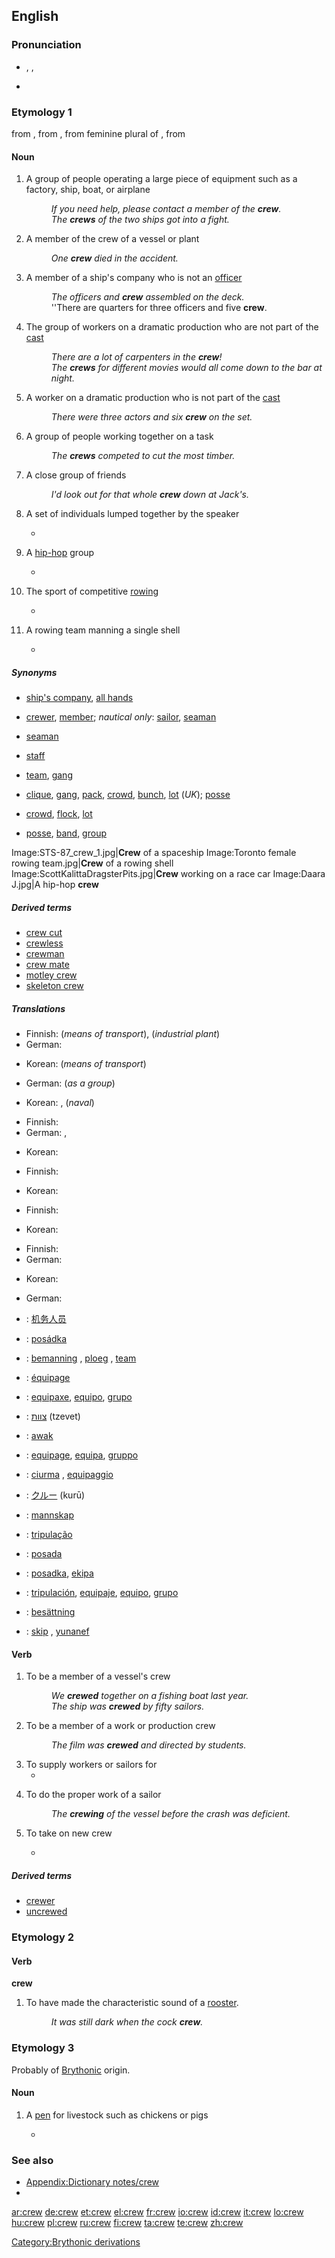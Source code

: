 ==English==

===Pronunciation===
* {{enPR|kroo͞}}, {{IPA|/kɹuː/}}, {{SAMPA|/krU:/}}
*: {{audio|en-us-crew.ogg|Audio (US)}}
*: {{rhymes|uː}}
* {{homophones|Crewe|cru}}


===Etymology 1===
from {{etyl|enm|en}}, from {{etyl|fro|en}} {{term|creue||lang=fro|an increase, recruit, military reinforcement}}, from feminine plural of {{term|creistre||lang=fro|grow}}, from {{etyl|la|en}} {{term|cresco||lang=la|to arise, grow}}

====Noun====
{{tearoom}}
{{en-noun}}

# A group of people operating a large piece of equipment such as a factory, ship, boat, or airplane
#: ''If you need help, please contact a member of the '''crew'''.''
#: ''The '''crews''' of the two ships got into a fight.''
# {{context|plural: crew}} A member of the crew of a vessel or plant
#: ''One '''crew''' died in the accident.''
# {{nautical|plural:crew}} A member of a ship's company who is not an [[officer]]
#: ''The officers and '''crew''' assembled on the deck.''
#: ''There are quarters for three officers and five '''crew'''.
# {{arts}} The group of workers on a dramatic production who are not part of the [[cast]]
#: ''There are a lot of carpenters in the '''crew'''!''
#: ''The '''crews''' for different movies would all come down to the bar at night.''
# {{arts|plural: crew}} A worker on a dramatic production who is not part of the [[cast]]
#: ''There were three actors and six '''crew''' on the set.''
# A group of people working together on a task
#: ''The '''crews''' competed to cut the most timber.''
# {{informal|often|_|derogatory}} A close group of friends
#: ''I'd look out for that whole '''crew''' down at Jack's.''
# {{often|_|derogatory}} A set of individuals lumped together by the speaker
#*{{quote-book|1950|Bernard Nicholas Schilling|Conservative England and the Case Against Voltaire|page=266|url=http://books.google.com/books?id=YFoOAAAAIAAJ
|passage=Malignant principles bear fruit in kind and the Revolution did no more than practice what men had been taught by the abandoned '''crew''' of philosophers. }}
# {{slang|hip-hop}} A [[hip-hop]] group
#*{{quote-book|2003|Jennifer Guglielmo & Salvatore Salerno|Are Italians White?|page=150|url=http://books.google.com/books?id=_yA7s3IfF6sC|isbn=0415934508
|passage=We decided we needed another rapper in the '''crew''' and spent months looking.}}
# {{sports}} The sport of competitive [[rowing]]
#*{{quote-book|1989|[[w:Benjamin Spock|Benjamin Spock]] & Mary Morgan|Spock on Spock|url=http://books.google.com/books?id=WVvWvSAMSmcC|page=71|isbn=0394578139
|passage=Two Andover classmates, Al Wilson and Al Lindley, both went out for '''crew''' in our freshman year at Yale.}}
# {{rowing}} A rowing team manning a single shell
#*{{quote-book|1888|[[w:Walter Bradford Woodgate|W.B. Woodgate]]|Boating|url=http://books.google.com/books?id=x4F6W5Twd9cC|page=71
|passage=If a '''crew''' feather much under water, it is a good plan to seat them in a row on a bench, and give each man a stick to handle as an oar.}}

=====Synonyms=====
* {{sense|group manning a vessel}} [[ship's company]], [[all hands]]
* {{sense|member of a crew}} [[crewer]], [[member]]; ''nautical only'': [[sailor]], [[seaman]]
* {{sense|non-officer ship worker}} [[seaman]]
* {{sense|non-cast dramatic personnel}} [[staff]]
* {{sense|group engaged in a task}} [[team]], [[gang]]
* {{sense|social group}} [[clique]], [[gang]], [[pack]], [[crowd]], [[bunch]], [[lot]] (''UK''); [[posse]]
* {{sense|group lumped together}} [[crowd]], [[flock]], [[lot]]
* {{sense|hip-hop group}} [[posse]], [[band]], [[group]]

<gallery>
Image:STS-87_crew_1.jpg|'''Crew''' of a spaceship
Image:Toronto female rowing team.jpg|'''Crew''' of a rowing shell
Image:ScottKalittaDragsterPits.jpg|'''Crew''' working on a race car
Image:Daara J.jpg|A hip-hop '''crew'''
</gallery>

=====Derived terms=====
* [[crew cut]]
* [[crewless]]
* [[crewman]] 
* [[crew mate]]
* [[motley crew]]
* [[skeleton crew]]

=====Translations=====
{{trans-top|group of people operating a large piece of equipment}}
* Finnish: {{t|fi|miehistö}} (''means of transport''), {{t|fi|käyttöhenkilöstö}} (''industrial plant'')
* German: {{t|de|Besatzung|f}}
{{trans-mid}}
*Korean: {{t|ko|승무원|tr=seungmuwon}} (''means of transport'')
{{trans-bottom}}

{{trans-top|non-officer nautical personnel}}
*German: {{t|de|Mannschaft|f}} (''as a group'')
{{trans-mid}}
*Korean: {{t|ko|일반선원|tr=ilban-seonwon}}, {{t|ko|수병|tr=subyeong}} (''naval'')
{{trans-bottom}}

{{trans-top|group of people working on common task}}
* Finnish: {{t|fi|joukkue}}
* German: {{t|de|Stab|m}}, {{t|de|Kolonne|f}}
{{trans-mid}}
* Korean: {{t|ko|일단|tr=ildan}}
{{trans-bottom}}

{{trans-top|non-actor members of a theatrical stage production}}
* Finnish: {{t|fi|avustaja|alt=avustajat|p}}
{{trans-mid}}
* Korean: {{t|ko|스태프|tr=seutaepeu}}
{{trans-bottom}}

{{trans-top|member of a crew}}
* Finnish: {{t|fi|miehistö|alt=miehistön}} {{t|fi|jäsen}}
{{trans-mid}}
* Korean: {{t|ko|일원|tr=ilwon}}
{{trans-bottom}}

{{trans-top|informal: social group, gang}}
* Finnish: {{t|fi|sakki}}
* German: {{t|de|Haufen|m}}
{{trans-mid}}
* Korean: {{t|ko|패거리|tr=paegeori}}
{{trans-bottom}}

{{trans-top|group lumped together by speaker}}
* German: {{t|de|Haufen|m}}
{{trans-mid}}
{{trans-bottom}}

{{checktrans-top}}
* {{ttbc|Chinese}}: [[机务人员]]
* {{ttbc|Czech}}: [[posádka]] {{f}}
* {{ttbc|Dutch}}: [[bemanning]] {{f}}, [[ploeg]] {{f}}, [[team]] {{n}}
* {{ttbc|French}}: [[équipage]] {{m}}
* {{ttbc|Galician}}: [[equipaxe]], [[equipo]], [[grupo]]
* {{ttbc|Hebrew}}: [[צוות]] (tzevet) {{m}}
{{trans-mid}}
* {{ttbc|Indonesian}}: [[awak]]
* {{ttbc|Interlingua}}: [[equipage]], [[equipa]], [[gruppo]]
* {{ttbc|Italian}}: [[ciurma]] {{qualifier|of a ship}} {{f}}, [[equipaggio]] {{m}}
* {{ttbc|Japanese}}: [[クルー]] (kurū)
* {{ttbc|Norwegian}}: [[mannskap]]
* {{ttbc|Portuguese}}: [[tripulação]]
* {{ttbc|Serbian}}: [[posada]] {{f}}
* {{ttbc|Slovene}}: [[posadka]], [[ekipa]]
* {{ttbc|Spanish}}: [[tripulación]], [[equipaje]], [[equipo]], [[grupo]]
* {{ttbc|Swedish}}: [[besättning]]
* {{ttbc|Volapük}}: [[skip]] {{qualifier|crew on a ship}}, [[yunanef]] {{qualifier|group of people}}
{{trans-bottom}}

====Verb====
{{en-verb}}

# {{transitive|_|and|_|intransitive}} To be a member of a vessel's crew
#: ''We '''crewed''' together on a fishing boat last year.''
#: ''The ship was '''crewed''' by fifty sailors.''
# To be a member of a work or production crew
#: ''The film was '''crewed''' and directed by students.''
# To supply workers or sailors for
#*{{quote-book|2003|Kirk C. Jenkins|The Battle Rages Higher|isbn=0813122813|page=42|url=http://books.google.com/books?id=sgxbmUHAiZwC
|passage= Steele '''crewed''' the boat with men from his own regiment and volunteers from John Wood's detachment.}}
# {{nautical}} To do the proper work of a sailor
#: ''The '''crewing''' of the vessel before the crash was deficient.''
# {{nautical}} To take on new crew
#*{{quote-news|1967|January||Tampa|The Pilot|page=30|url=http://books.google.com/books?id=fKlgAAAAIAAJ
|passage=The two ships will be '''crewing''' in the latter half of September.}}

=====Derived terms=====
*[[crewer]]
*[[uncrewed]]

===Etymology 2===

====Verb====
'''crew'''

# {{UK}} {{past of|crow}} To have made the characteristic sound of a [[rooster]].
#: ''It was still dark when the cock '''crew'''.''

===Etymology 3===

Probably of [[w:Brythonic languages|Brythonic]] origin.

====Noun====
{{en-noun}}

# {{UK|dialectal}} A [[pen]] for livestock such as chickens or pigs
#*{{quote-book|2004|On the Edge|[[w:Gillian Cross|Gillian Cross]]|page=7|url=http://books.google.com/books?id=Ye9T9VsYFhsC|isbn=0192753711
|passage=Between the shippon and the '''pig-crew''', with the wind blowing over from the vegetable ground.}}

===See also===
*[[Appendix:Dictionary notes/crew]]
*{{pedialite|Crew (disambiguation)|Crew}}

[[Category:Brythonic derivations]]

[[ar:crew]]
[[de:crew]]
[[et:crew]]
[[el:crew]]
[[fr:crew]]
[[io:crew]]
[[id:crew]]
[[it:crew]]
[[lo:crew]]
[[hu:crew]]
[[pl:crew]]
[[ru:crew]]
[[fi:crew]]
[[ta:crew]]
[[te:crew]]
[[zh:crew]]